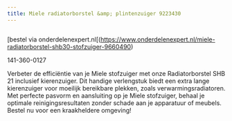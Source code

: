 ```yaml
---
title: Miele radiatorborstel &amp; plintenzuiger 9223430
---
```



<Image src={imageProduct} width={imageProduct.width} alt="" />

[bestel via onderdelenexpert.nl[(https://www.onderdelenexpert.nl/miele-radiatorborstel-shb30-stofzuiger-9660490)

141-360-0127

Verbeter de efficiëntie van je Miele stofzuiger met onze Radiatorborstel SHB 21 inclusief kierenzuiger. Dit handige verlengstuk biedt een extra lange kierenzuiger voor moeilijk bereikbare plekken, zoals verwarmingsradiatoren. Met perfecte pasvorm en aansluiting op je Miele stofzuiger, behaal je optimale reinigingsresultaten zonder schade aan je apparatuur of meubels. Bestel nu voor een kraakheldere omgeving!
